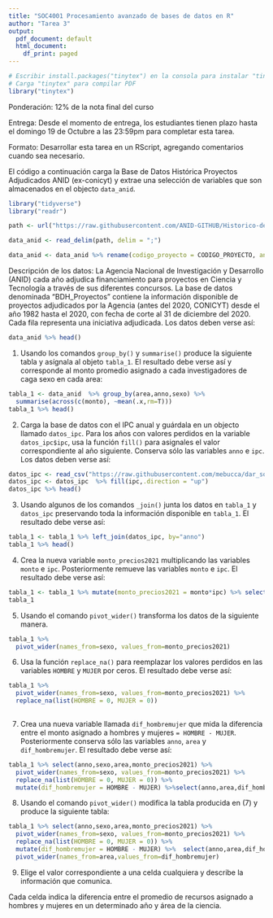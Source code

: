 ```yaml
---
title: "SOC4001 Procesamiento avanzado de bases de datos en R"
author: "Tarea 3"
output:
  pdf_document: default
  html_document:
    df_print: paged
---
```


```r
# Escribir install.packages("tinytex") en la consola para instalar "tinytex"
# Carga "tinytex" para compilar PDF
library("tinytex")
```

Ponderación: 12% de la nota final del curso

Entrega: Desde el momento de entrega, los estudiantes tienen plazo hasta el domingo 19 de Octubre a las 23:59pm para completar esta tarea. 

Formato: Desarrollar esta tarea en un RScript, agregando comentarios cuando sea necesario. 


El código a continuación carga la Base de Datos Histórica Proyectos Adjudicados ANID (ex-conicyt) y extrae una selección de variables que son almacenados en el objecto `data_anid`.

```r
library("tidyverse")
library("readr")

path <- url("https://raw.githubusercontent.com/ANID-GITHUB/Historico-de-Proyectos-Adjudicados/da63cab4fa424eaaac2a108b0582c83fa4f229c1/BDH_Proyectos.csv")

data_anid <- read_delim(path, delim = ";")

data_anid <- data_anid %>% rename(codigo_proyecto = CODIGO_PROYECTO, anno = ANO_FALLO, sexo = SEXO, area = AREA_OCDE, duracion =  DURACION_MESES, monto = `MONTO ADJUDICADO (MILES $)`) %>% select(codigo_proyecto,anno, sexo,area,monto)

```
Descripción de los datos: La Agencia Nacional de Investigación y Desarrollo (ANID) cada año adjudica financiamiento para proyectos en Ciencia y Tecnología a través de sus diferentes concursos. La base de datos denominada “BDH_Proyectos” contiene la información disponible de proyectos adjudicados por la Agencia (antes del 2020, CONICYT) desde el año 1982 hasta el 2020, con fecha de corte al 31 de diciembre del 2020. Cada fila representa una iniciativa adjudicada. Los datos deben verse así:

```r
data_anid %>% head()
```


1) Usando los comandos `group_by()` y `summarise()` produce la siguiente tabla y asígnala al objeto `tabla_1`. El resultado debe verse así y corresponde al monto promedio asignado a cada investigadores de caga sexo en cada area:


```r
tabla_1 <- data_anid  %>% group_by(area,anno,sexo) %>%
  summarise(across(c(monto), ~mean(.x,rm=T))) 
tabla_1 %>% head()
```



2) Carga la base de datos con el IPC anual y guárdala en un objecto llamado `datos_ipc`. Para los años con valores perdidos en la variable `datos_ipc$ipc`, usa la función `fill()` para asignales el valor correspondiente al año siguiente. Conserva sólo las variables `anno` e `ipc`. Los datos deben verse así:

```r
datos_ipc <- read_csv("https://raw.githubusercontent.com/mebucca/dar_soc4001/master/homework/ipc.csv")
datos_ipc <- datos_ipc  %>% fill(ipc,.direction = "up") 
datos_ipc %>% head()
```



3) Usando algunos de los comandos `_join()` junta los datos en `tabla_1` y `datos_ipc` preservando toda la información disponible en `tabla_1`. El resultado debe verse así:

```r
tabla_1 <- tabla_1 %>% left_join(datos_ipc, by="anno")
tabla_1 %>% head()
```


4) Crea la nueva variable `monto_precios2021` multiplicando las variables `monto` e `ipc`. Posteriormente remueve las variables `monto` e `ipc`. El resultado debe verse así:

```r
tabla_1 <- tabla_1 %>% mutate(monto_precios2021 = monto*ipc) %>% select(-c(monto,ipc))
tabla_1 
```


5) Usando el comando `pivot_wider()` transforma los datos de la siguiente manera.

```r
tabla_1 %>% 
  pivot_wider(names_from=sexo, values_from=monto_precios2021)
```


6) Usa la función `replace_na()` para reemplazar los valores perdidos en las variables `HOMBRE` y `MUJER` por ceros. El resultado debe verse así:

```r
tabla_1 %>% 
  pivot_wider(names_from=sexo, values_from=monto_precios2021) %>%
  replace_na(list(HOMBRE = 0, MUJER = 0))
  
```


7) Crea una nueva variable llamada `dif_hombremujer` que mida la diferencia entre el monto asignado a hombres y mujeres ` = HOMBRE - MUJER`. Posteriormente conserva sólo las variables `anno`, `area` y `dif_hombremujer`. El resultado debe verse así:

```r
tabla_1 %>% select(anno,sexo,area,monto_precios2021) %>%
  pivot_wider(names_from=sexo, values_from=monto_precios2021) %>%
  replace_na(list(HOMBRE = 0, MUJER = 0)) %>%
  mutate(dif_hombremujer = HOMBRE - MUJER) %>%select(anno,area,dif_hombremujer)
```


8) Usando el comando `pivot_wider()` modifica la tabla producida en (7) y produce la siguiente tabla:

```r
tabla_1 %>% select(anno,sexo,area,monto_precios2021) %>%
  pivot_wider(names_from=sexo, values_from=monto_precios2021) %>%
  replace_na(list(HOMBRE = 0, MUJER = 0)) %>%
  mutate(dif_hombremujer = HOMBRE - MUJER) %>%  select(anno,area,dif_hombremujer) %>%
  pivot_wider(names_from=area,values_from=dif_hombremujer) 
```



9) Elige el valor correspondiente a una celda cualquiera y describe la información que comunica.

Cada celda indica la diferencia entre el promedio de recursos asignado a hombres y mujeres en un determinado año y área de la ciencia. 




